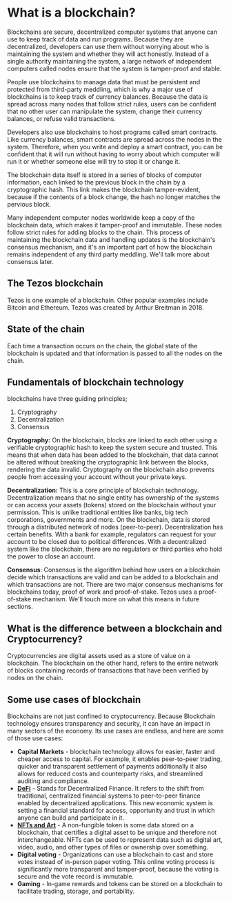 
# What is a blockchain?

Blockchains are secure, decentralized computer systems that anyone can use to keep track of data and run programs. Because they are decentralized, developers can use them without worrying about who is maintaining the system and whether they will act honestly. Instead of a single authority maintaining the system, a large network of independent computers called nodes ensure that the system is tamper-proof and stable.

People use blockchains to manage data that must be persistent and protected from third-party meddling, which is why a major use of blockchains is to keep track of currency balances. Because the data is spread across many nodes that follow strict rules, users can be confident that no other user can manipulate the system, change their currency balances, or refuse valid transactions.

Developers also use blockchains to host programs called smart contracts. Like currency balances, smart contracts are spread across the nodes in the system. Therefore, when you write and deploy a smart contract, you can be confident that it will run without having to worry about which computer will run it or whether someone else will try to stop it or change it.

The blockchain data itself is stored in a series of blocks of computer information, each linked to the previous block in the chain by a cryptographic hash. This link makes the blockchain tamper-evident, because if the contents of a block change, the hash no longer matches the pervious block.

<LucidDiagram width="640px" height="480px" src="https://lucid.app/documents/embedded/26bc90d0-972f-487f-8ffc-14361b5c0842" id="h~qUR~HKpsW_" />

Many independent computer nodes worldwide keep a copy of the blockchain data, which makes it tamper-proof and immutable. These nodes follow strict rules for adding blocks to the chain. This process of maintaining the blockchain data and handling updates is the blockchain's consensus mechanism, and it's an important part of how the blockchain remains independent of any third party meddling. We'll talk more about consensus later.

## The Tezos blockchain

Tezos is one example of a blockchain. Other popular examples include Bitcoin and Ethereum. Tezos was created by Arthur Breitman in 2018.

## State of the chain

Each time a transaction occurs on the chain, the global state of the blockchain is updated and that information is passed to all the nodes on the chain.

## Fundamentals of blockchain technology

blockchains have three guiding principles;

1. Cryptography
2. Decentralization
3. Consensus

**Cryptography:** On the blockchain, blocks are linked to each other using a verifiable cryptographic hash to keep the system secure and trusted. This means that when data has been added to the blockchain, that data cannot be altered without breaking the cryptographic link between the blocks, rendering the data invalid. Cryptography on the blockchain also prevents people from accessing your account without your private keys.

**Decentralization:** This is a core principle of blockchain technology. Decentralization means that no single entity has ownership of the systems or can access your assets (tokens) stored on the blockchain without your permission. This is unlike traditional entities like banks, big tech corporations, governments and more. On the blockchain, data is stored through a distributed network of nodes (peer-to-peer). Decentralization has certain benefits. With a bank for example, regulators can request for your account to be closed due to political differences. With a decentralized system like the blockchain, there are no regulators or third parties who hold the power to close an account.

**Consensus**: Consensus is the algorithm behind how users on a blockchain decide which transactions are valid and can be added to a blockchain and which transactions are not. There are two major consensus mechanisms for blockchains today, proof of work and proof-of-stake. Tezos uses a proof-of-stake mechanism. We'll touch more on what this means in future sections.

## What is the difference between a blockchain and Cryptocurrency?

Cryptocurrencies are digital assets used as a store of value on a blockchain. The blockchain on the other hand, refers to the entire network of blocks containing records of transactions that have been verified by nodes on the chain.

## Some use cases of blockchain

Blockchains are not just confined to cryptocurrency. Because Blockchain technology ensures transparency and security, it can have an impact in many sectors of the economy. Its use cases are endless, and here are some of those use cases:

- **Capital Markets** - blockchain technology allows for easier, faster and cheaper access to capital. For example, it enables peer-to-peer trading, quicker and transparent settlement of payments additionally it also allows for reduced costs and counterparty risks, and streamlined auditing and compliance.
- **[DeFi](https://dappradar.com/rankings/protocol/tezos/category/defi)** - Stands for Decentralized Finance. It refers to the shift from traditional, centralized financial systems to peer-to-peer finance enabled by decentralized applications. This new economic system is setting a financial standard for access, opportunity and trust in which anyone can build and participate in it.
- **[NFTs and Art](https://dappradar.com/rankings/protocol/tezos/category/marketplaces)** - A non-fungible token is some data stored on a blockchain, that certifies a digital asset to be unique and therefore not interchangeable. NFTs can be used to represent data such as digital art, video, audio, and other types of files or ownership over something.
- **Digital voting** - Organizations can use a blockchain to cast and store votes instead of in-person paper voting. This online voting process is significantly more transparent and tamper-proof, because the voting is secure and the vote record is immutable.
- **Gaming** - In-game rewards and tokens can be stored on a blockchain to facilitate trading, storage, and portability.
